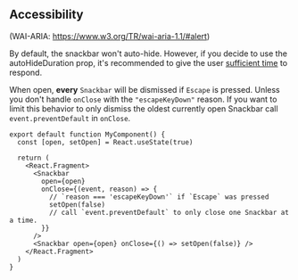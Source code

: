 
<Meta title="Feedback/Snackbar/Usage Guide" />

## Accessibility

(WAI-ARIA: https://www.w3.org/TR/wai-aria-1.1/#alert)

By default, the snackbar won't auto-hide. However, if you decide to use the autoHideDuration prop, it's recommended to give the user [sufficient time](https://www.w3.org/TR/UNDERSTANDING-WCAG20/time-limits.html) to respond.

When open, **every** `Snackbar` will be dismissed if `Escape` is pressed. Unless you don't handle `onClose` with the `"escapeKeyDown"` reason. If you want to limit this behavior to only dismiss the oldest currently open Snackbar call `event.preventDefault` in `onClose`.

```tsx
export default function MyComponent() {
  const [open, setOpen] = React.useState(true)

  return (
    <React.Fragment>
      <Snackbar
        open={open}
        onClose={(event, reason) => {
          // `reason === 'escapeKeyDown'` if `Escape` was pressed
          setOpen(false)
          // call `event.preventDefault` to only close one Snackbar at a time.
        }}
      />
      <Snackbar open={open} onClose={() => setOpen(false)} />
    </React.Fragment>
  )
}
```
